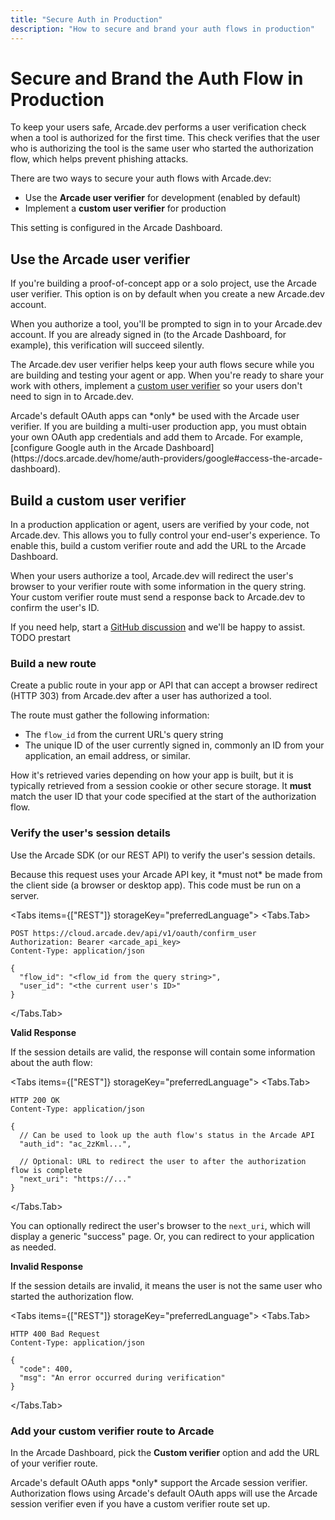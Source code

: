 ```yaml
---
title: "Secure Auth in Production"
description: "How to secure and brand your auth flows in production"
---
```


# Secure and Brand the Auth Flow in Production

To keep your users safe, Arcade.dev performs a user verification check when a tool is authorized for the first time. This check verifies that the user who is authorizing the tool is the same user who started the authorization flow, which helps prevent phishing attacks.

There are two ways to secure your auth flows with Arcade.dev:
- Use the **Arcade user verifier** for development (enabled by default)
- Implement a **custom user verifier** for production

This setting is configured in the Arcade Dashboard.


## Use the Arcade user verifier

If you're building a proof-of-concept app or a solo project, use the Arcade user verifier. This option is on by default when you create a new Arcade.dev account.

When you authorize a tool, you'll be prompted to sign in to your Arcade.dev account. If you are already signed in (to the Arcade Dashboard, for example), this verification will succeed silently.

The Arcade.dev user verifier helps keep your auth flows secure while you are building and testing your agent or app. When you're ready to share your work with others, implement a [custom user verifier](#build-a-custom-user-verifier) so your users don't need to sign in to Arcade.dev.

<Note>
  Arcade's default OAuth apps can *only* be used with the Arcade user verifier.
  If you are building a multi-user production app, you must obtain your own OAuth app credentials and add them to Arcade.
  For example, [configure Google auth in the Arcade Dashboard](https://docs.arcade.dev/home/auth-providers/google#access-the-arcade-dashboard).
</Note>

## Build a custom user verifier

In a production application or agent, users are verified by your code, not Arcade.dev. This allows you to fully control your end-user's experience. To enable this, build a custom verifier route and add the URL to the Arcade Dashboard.

When your users authorize a tool, Arcade.dev will redirect the user's browser to your verifier route with some information in the query string. Your custom verifier route must send a response back to Arcade.dev to confirm the user's ID.

If you need help, start a [GitHub discussion](https://github.com/ArcadeAI/arcade-ai/discussions) and we'll be happy to assist. TODO prestart


<Steps>

### Build a new route

Create a public route in your app or API that can accept a browser redirect (HTTP 303) from Arcade.dev after a user has authorized a tool.

The route must gather the following information:

- The `flow_id` from the current URL's query string
- The unique ID of the user currently signed in, commonly an ID from your application, an email address, or similar.

How it's retrieved varies depending on how your app is built, but it is typically retrieved from a session cookie or other secure storage. It **must** match the user ID that your code specified at the start of the authorization flow.


### Verify the user's session details

Use the Arcade SDK (or our REST API) to verify the user's session details.

<Warning>
  Because this request uses your Arcade API key, it *must not* be made from the client side (a browser or desktop app). This code must be run on a server.
</Warning>

<Tabs items={["REST"]} storageKey="preferredLanguage">
<Tabs.Tab>
```text
POST https://cloud.arcade.dev/api/v1/oauth/confirm_user
Authorization: Bearer <arcade_api_key>
Content-Type: application/json

{
  "flow_id": "<flow_id from the query string>",
  "user_id": "<the current user's ID>"
}
```
</Tabs.Tab>
</Tabs>

**Valid Response**

If the session details are valid, the response will contain some information about the auth flow:

<Tabs items={["REST"]} storageKey="preferredLanguage">
<Tabs.Tab>
```text
HTTP 200 OK
Content-Type: application/json

{
  // Can be used to look up the auth flow's status in the Arcade API
  "auth_id": "ac_2zKml...",

  // Optional: URL to redirect the user to after the authorization flow is complete
  "next_uri": "https://..."
}
```
</Tabs.Tab>
</Tabs>

You can optionally redirect the user's browser to the `next_uri`, which will display a generic "success" page. Or, you can redirect to your application as needed.

**Invalid Response**

If the session details are invalid, it means the user is not the same user who started the authorization flow.

<Tabs items={["REST"]} storageKey="preferredLanguage">
<Tabs.Tab>
```text
HTTP 400 Bad Request
Content-Type: application/json

{
  "code": 400,
  "msg": "An error occurred during verification"
}
```
</Tabs.Tab>
</Tabs>

### Add your custom verifier route to Arcade

In the Arcade Dashboard, pick the **Custom verifier** option and add the URL of your verifier route.

<Note>
  Arcade's default OAuth apps *only* support the Arcade session verifier.
  Authorization flows using Arcade's default OAuth apps will use the Arcade session verifier even if you have a custom verifier route set up.
</Note>

</Steps>

